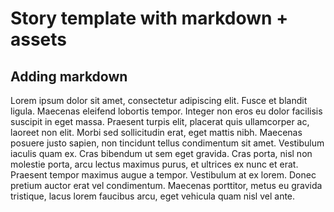 
<Meta of={ExampleStories} />

# Story template with markdown + assets

## Adding markdown
Lorem ipsum dolor sit amet, consectetur adipiscing elit. Fusce et blandit ligula. Maecenas eleifend lobortis tempor. Integer non eros eu dolor facilisis suscipit in eget massa. Praesent turpis elit, placerat quis ullamcorper ac, laoreet non elit. Morbi sed sollicitudin erat, eget mattis nibh. Maecenas posuere justo sapien, non tincidunt tellus condimentum sit amet. Vestibulum iaculis quam ex. Cras bibendum ut sem eget gravida. Cras porta, nisl non molestie porta, arcu lectus maximus purus, et ultrices ex nunc et erat. Praesent tempor maximus augue a tempor. Vestibulum at ex lorem. Donec pretium auctor erat vel condimentum. Maecenas porttitor, metus eu gravida tristique, lacus lorem faucibus arcu, eget vehicula quam nisl vel ante.

